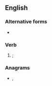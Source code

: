 ==English==

===Alternative forms===
* {{l|en|seyde}}

===Verb===
{{head|en|verb form}}

# {{obsolete spelling of|said|lang=en|nodot=1}}; {{en-past of|say|nocap=1}}

===Anagrams===
* {{l|en|dayes}}, {{l|en|Syeda}}